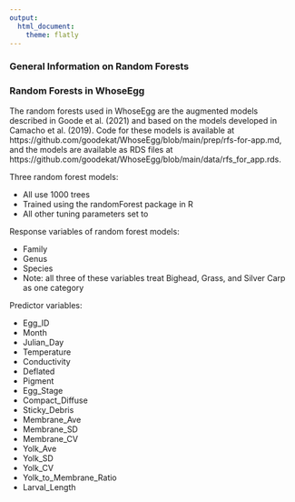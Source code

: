 ```yaml
---
output:
  html_document:
    theme: flatly
---
```


### General Information on Random Forests

### Random Forests in WhoseEgg

The random forests used in WhoseEgg are the augmented models described in Goode et al. (2021) and based on the models developed in Camacho et al. (2019). Code for these models is available at https://github.com/goodekat/WhoseEgg/blob/main/prep/rfs-for-app.md, and the models are available as RDS files at https://github.com/goodekat/WhoseEgg/blob/main/data/rfs_for_app.rds.

Three random forest models:

- All use 1000 trees
- Trained using the randomForest package in R
- All other tuning parameters set to 

Response variables of random forest models:

- Family
- Genus
- Species
- Note: all three of these variables treat Bighead, Grass, and Silver Carp as one category
  
Predictor variables: 

- Egg_ID
- Month
- Julian_Day
- Temperature
- Conductivity
- Deflated
- Pigment
- Egg_Stage
- Compact_Diffuse
- Sticky_Debris
- Membrane_Ave
- Membrane_SD
- Membrane_CV
- Yolk_Ave
- Yolk_SD
- Yolk_CV
- Yolk_to_Membrane_Ratio
- Larval_Length
